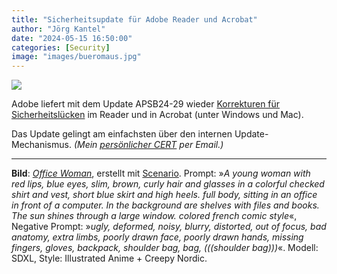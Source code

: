 ```yaml
---
title: "Sicherheitsupdate für Adobe Reader und Acrobat"
author: "Jörg Kantel"
date: "2024-05-15 16:50:00"
categories: [Security]
image: "images/bueromaus.jpg"
---
```


[![](images/bueromaus-b.jpg)](https://www.flickr.com/photos/schockwellenreiter/53492402267/)

Adobe liefert mit dem Update APSB24-29 wieder [Korrekturen für Sicherheitslücken](https://helpx.adobe.com/security/products/acrobat/apsb24-29.html) im Reader und in Acrobat (unter Windows und Mac).

Das Update gelingt am einfachsten über den internen Update-Mechanismus. *(Mein [persönlicher CERT](http://www.gwdg.de/~mreiman1/) per Email.)*

---

**Bild**: *[Office Woman](https://www.flickr.com/photos/schockwellenreiter/53492402267/)*, erstellt mit [Scenario](http://cognitiones.kantel-chaos-team.de/technikgeschichte/rechnerundnetze/scenario.html). Prompt: »*A young woman with red lips, blue eyes, slim, brown, curly hair and glasses in a colorful checked shirt and vest, short blue skirt and high heels. full body, sitting in an office in front of a computer. In the background are shelves with files and books. The sun shines through a large window. colored french comic style*«, Negative Prompt: »*ugly, deformed, noisy, blurry, distorted, out of focus, bad anatomy, extra limbs, poorly drawn face, poorly drawn hands, missing fingers, gloves, backpack, shoulder bag, bag, (((shoulder bag)))*«. Modell: SDXL, Style: Illustrated Anime + Creepy Nordic.